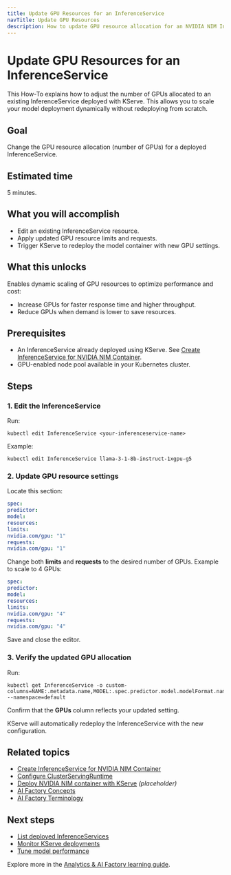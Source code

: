 ```yaml
---
title: Update GPU Resources for an InferenceService
navTitle: Update GPU Resources
description: How to update GPU resource allocation for an NVIDIA NIM InferenceService deployed with KServe.
---
```


# Update GPU Resources for an InferenceService

This How-To explains how to adjust the number of GPUs allocated to an existing InferenceService deployed with KServe.
This allows you to scale your model deployment dynamically without redeploying from scratch.

## Goal

Change the GPU resource allocation (number of GPUs) for a deployed InferenceService.

## Estimated time

5 minutes.

## What you will accomplish

-   Edit an existing InferenceService resource.
-   Apply updated GPU resource limits and requests.
-   Trigger KServe to redeploy the model container with new GPU settings.

## What this unlocks

Enables dynamic scaling of GPU resources to optimize performance and cost:

-   Increase GPUs for faster response time and higher throughput.
-   Reduce GPUs when demand is lower to save resources.

## Prerequisites

-   An InferenceService already deployed using KServe.
    See [Create InferenceService for NVIDIA NIM Container](./create-inferenceservice).
-   GPU-enabled node pool available in your Kubernetes cluster.

## Steps

### 1. Edit the InferenceService

Run:

```shell
kubectl edit InferenceService <your-inferenceservice-name>
```

Example:

```shell
kubectl edit InferenceService llama-3-1-8b-instruct-1xgpu-g5
```

### 2. Update GPU resource settings

Locate this section:

```yaml
spec:
predictor:
model:
resources:
limits:
nvidia.com/gpu: "1"
requests:
nvidia.com/gpu: "1"
```

Change both **limits** and **requests** to the desired number of GPUs.
Example to scale to 4 GPUs:

```yaml
spec:
predictor:
model:
resources:
limits:
nvidia.com/gpu: "4"
requests:
nvidia.com/gpu: "4"
```

Save and close the editor.

### 3. Verify the updated GPU allocation

Run:

```shell
kubectl get InferenceService -o custom-columns=NAME:.metadata.name,MODEL:.spec.predictor.model.modelFormat.name,URL:.status.address.url,RUNTIME:.spec.predictor.model.runtime,GPUs:.spec.predictor.model.resources.limits.nvidia\\.com/gpu --namespace=default
```

Confirm that the **GPUs** column reflects your updated setting.

KServe will automatically redeploy the InferenceService with the new configuration.

## Related topics

- [Create InferenceService for NVIDIA NIM Container](./create-inferenceservice)
- [Configure ClusterServingRuntime](./configure-serving-runtime)
- [Deploy NVIDIA NIM container with KServe](./deploy-nim-container) *(placeholder)*
- [AI Factory Concepts](edb-postgres-ai/ai-factory/learn/explained-ai-factory-concepts)
- [AI Factory Terminology](../terminology)

## Next steps

-   [List deployed InferenceServices](monitor-inferenceservice/)
-   [Monitor KServe deployments](#)
-   [Tune model performance](#)

Explore more in the [Analytics & AI Factory learning guide](../../).
